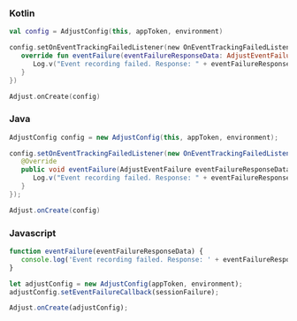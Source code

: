 <Tabs>
<Tab sync="kotlin">

### Kotlin

```kotlin
val config = AdjustConfig(this, appToken, environment)

config.setOnEventTrackingFailedListener(new OnEventTrackingFailedListener() {
   override fun eventFailure(eventFailureResponseData: AdjustEventFailure) {
      Log.v("Event recording failed. Response: " + eventFailureResponseData.Message)
   }
})

Adjust.onCreate(config)
```

</Tab>
<Tab sync="java">

### Java

```java
AdjustConfig config = new AdjustConfig(this, appToken, environment);

config.setOnEventTrackingFailedListener(new OnEventTrackingFailedListener() {
   @Override
   public void eventFailure(AdjustEventFailure eventFailureResponseData) {
      Log.v("Event recording failed. Response: " + eventFailureResponseData.Message)
   }
});

Adjust.onCreate(config)
```

</Tab>
<Tab sync="js">

### Javascript

```js
function eventFailure(eventFailureResponseData) {
   console.log('Event recording failed. Response: ' + eventFailureResponseData.Message)
}

let adjustConfig = new AdjustConfig(appToken, environment);
adjustConfig.setEventFailureCallback(sessionFailure);

Adjust.onCreate(adjustConfig);
```

</Tab>
</Tabs>
